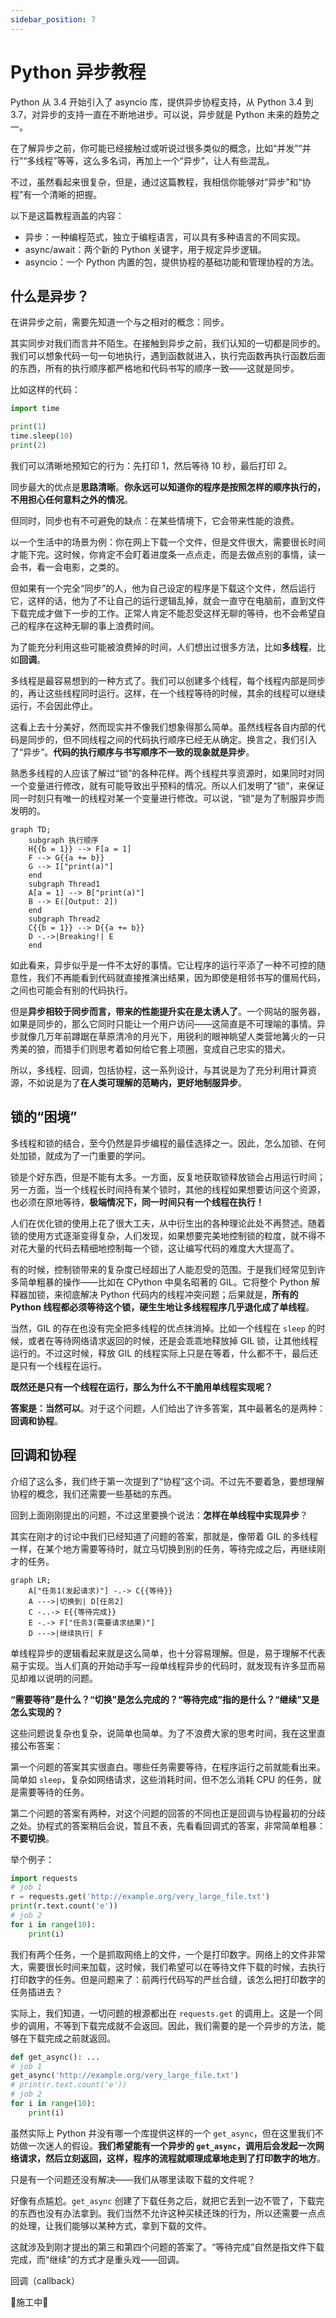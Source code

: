 ```yaml
---
sidebar_position: 7
---
```


# Python 异步教程

Python 从 3.4 开始引入了 asyncio 库，提供异步协程支持，从 Python 3.4 到 3.7，对异步的支持一直在不断地进步。可以说，异步就是 Python 未来的趋势之一。

在了解异步之前，你可能已经接触过或听说过很多类似的概念，比如“并发”“并行”“多线程”等等，这么多名词，再加上一个“异步”，让人有些混乱。

不过，虽然看起来很复杂，但是，通过这篇教程，我相信你能够对“异步”和“协程”有一个清晰的把握。

以下是这篇教程涵盖的内容：

 - 异步：一种编程范式，独立于编程语言，可以具有多种语言的不同实现。
 - async/await：两个新的 Python 关键字，用于规定异步逻辑。
 - asyncio：一个 Python 内置的包，提供协程的基础功能和管理协程的方法。

## 什么是异步？

在讲异步之前，需要先知道一个与之相对的概念：同步。

其实同步对我们而言并不陌生。在接触到异步之前，我们认知的一切都是同步的。我们可以想象代码一句一句地执行，遇到函数就进入，执行完函数再执行函数后面的东西，所有的执行顺序都严格地和代码书写的顺序一致——这就是同步。

比如这样的代码：
```python
import time

print(1)
time.sleep(10)
print(2)
```

我们可以清晰地预知它的行为：先打印 1，然后等待 10 秒，最后打印 2。

同步最大的优点是**思路清晰**。**你永远可以知道你的程序是按照怎样的顺序执行的，不用担心任何意料之外的情况**。

但同时，同步也有不可避免的缺点：在某些情境下，它会带来性能的浪费。

以一个生活中的场景为例：你在网上下载一个文件，但是文件很大，需要很长时间才能下完。这时候，你肯定不会盯着进度条一点点走，而是去做点别的事情，读一会书，看一会电影，之类的。

但如果有一个完全“同步”的人，他为自己设定的程序是下载这个文件，然后运行它，这样的话，他为了不让自己的运行逻辑乱掉，就会一直守在电脑前，直到文件下载完成才做下一步的工作。正常人肯定不能忍受这样无聊的等待，也不会希望自己的程序在这种无聊的事上浪费时间。

为了能充分利用这些可能被浪费掉的时间，人们想出过很多方法，比如**多线程**，比如**回调**。

多线程是最容易想到的一种方式了。我们可以创建多个线程，每个线程内部是同步的，再让这些线程同时运行。这样，在一个线程等待的时候，其余的线程可以继续运行，不会因此停止。

这看上去十分美好，然而现实并不像我们想象得那么简单。虽然线程各自内部的代码是同步的，但不同线程之间的代码执行顺序已经无从确定。换言之，我们引入了“异步”。**代码的执行顺序与书写顺序不一致的现象就是异步**。

熟悉多线程的人应该了解过“锁”的各种花样。两个线程共享资源时，如果同时对同一个变量进行修改，就有可能导致出乎预料的情况。所以人们发明了“锁”，来保证同一时刻只有唯一的线程对某一个变量进行修改。可以说，“锁”是为了制服异步而发明的。

```mermaid
graph TD;
    subgraph 执行顺序
    H{{b = 1}} --> F[a = 1]
    F --> G{{a += b}}
    G --> I["print(a)"]
    end
	subgraph Thread1
	A[a = 1] --> B["print(a)"]
	B --> E([Output: 2])
	end
	subgraph Thread2
	C{{b = 1}} --> D{{a += b}}
	D -.->|Breaking!| E
	end
```

如此看来，异步似乎是一件不太好的事情。它让程序的运行平添了一种不可控的随意性，我们不再能看到代码就直接推演出结果，因为即使是相邻书写的僵局代码，之间也可能会有别的代码执行。

但是**异步相较于同步而言，带来的性能提升实在是太诱人了**。一个网站的服务器，如果是同步的，那么它同时只能让一个用户访问——这简直是不可理喻的事情。异步就像几万年前蹲踞在草原清冷的月光下，用锐利的眼神眺望人类营地篝火的一只秀美的狼，而猎手们则思考着如何给它套上项圈，变成自己忠实的猎犬。

所以，多线程、回调，包括协程，这一系列设计，与其说是为了充分利用计算资源，不如说是为了**在人类可理解的范畴内，更好地制服异步**。

## 锁的“困境”

多线程和锁的结合，至今仍然是异步编程的最佳选择之一。因此，怎么加锁、在何处加锁，就成为了一门重要的学问。

锁是个好东西，但是不能有太多。一方面，反复地获取锁释放锁会占用运行时间；另一方面，当一个线程长时间持有某个锁时，其他的线程如果想要访问这个资源，也必须在原地等待，**极端情况下，同一时间只有一个线程在执行！**

人们在优化锁的使用上花了很大工夫，从中衍生出的各种理论此处不再赘述。随着锁的使用方式逐渐变得复杂，人们发现，如果想要完美地控制锁的粒度，就不得不对花大量的代码去精细地控制每一个锁，这让编写代码的难度大大提高了。

有的时候，控制锁带来的复杂度已经超出了人能忍受的范围。于是我们经常见到许多简单粗暴的操作——比如在 CPython 中臭名昭著的 GIL。它将整个 Python 解释器加锁，来彻底解决 Python 代码内的线程冲突问题；后果就是，**所有的 Python 线程都必须等待这个锁，硬生生地让多线程程序几乎退化成了单线程**。

当然，GIL 的存在也没有完全把多线程的优点抹消掉。比如一个线程在 `sleep` 的时候，或者在等待网络请求返回的时候，还是会乖乖地释放掉 GIL 锁，让其他线程运行的。不过这时候，释放 GIL 的线程实际上只是在等着，什么都不干，最后还是只有一个线程在运行。

**既然还是只有一个线程在运行，那么为什么不干脆用单线程实现呢？**

**答案是：当然可以**。对于这个问题，人们给出了许多答案，其中最著名的是两种：**回调和协程**。

## 回调和协程

介绍了这么多，我们终于第一次提到了“协程”这个词。不过先不要着急，要想理解协程的概念，我们还需要一些基础的东西。

回到上面刚刚提出的问题，不过这里要换个说法：**怎样在单线程中实现异步**？

其实在刚才的讨论中我们已经知道了问题的答案，那就是，像带着 GIL 的多线程一样，在某个地方需要等待时，就立马切换到别的任务，等待完成之后，再继续刚才的任务。

```mermaid
graph LR;
    A["任务1(发起请求)"] -.-> C{{等待}}
    A --->|切换到| D[任务2]
    C -..-> E{{等待完成}}
    E -.-> F["任务3(需要请求结果)"]
    D --->|继续执行| F
```

单线程异步的逻辑看起来就是这么简单，也十分容易理解。但是，易于理解不代表易于实现。当人们真的开始动手写一段单线程异步的代码时，就发现有许多显而易见却难以说明的问题。

**“需要等待”是什么？“切换”是怎么完成的？“等待完成”指的是什么？“继续”又是怎么实现的？**

这些问题说复杂也复杂，说简单也简单。为了不浪费大家的思考时间，我在这里直接公布答案：

第一个问题的答案其实很直白。哪些任务需要等待，在程序运行之前就能看出来。简单如 `sleep`，复杂如网络请求，这些消耗时间，但不怎么消耗 CPU 的任务，就是需要等待的任务。

第二个问题的答案有两种，对这个问题的回答的不同也正是回调与协程最初的分歧之处。协程式的答案稍后会说，暂且不表，先看看回调式的答案，非常简单粗暴：**不要切换**。

举个例子：

```python
import requests
# job 1
r = requests.get('http://example.org/very_large_file.txt')
print(r.text.count('e'))
# job 2
for i in range(10):
    print(i)
```

我们有两个任务，一个是抓取网络上的文件，一个是打印数字。网络上的文件非常大，需要很长时间来加载，这时候，我们希望可以在等待文件下载的时候，去执行打印数字的任务。但是问题来了：前两行代码写的严丝合缝，该怎么把打印数字的任务插进去？

实际上，我们知道，一切问题的根源都出在 `requests.get` 的调用上。这是一个同步的调用，不等到下载完成就不会返回。因此，我们需要的是一个异步的方法，能够在下载完成之前就返回。

```python
def get_async(): ...
# job 1
get_async('http://example.org/very_large_file.txt')
# print(r.text.count('e'))
# job 2
for i in range(10):
    print(i)
```

虽然实际上 Python 并没有哪一个库提供这样的一个 `get_async`，但在这里我们不妨做一次迷人的假设。**我们希望能有一个异步的 `get_async`，调用后会发起一次网络请求，然后立刻返回，这样，程序的流程就顺理成章地走到了打印数字的地方**。

只是有一个问题还没有解决——我们从哪里读取下载的文件呢？

好像有点尴尬。`get_async` 创建了下载任务之后，就把它丢到一边不管了，下载完的东西也没有办法拿到。我们当然不允许这种买椟还珠的行为，所以还需要一点点的处理，让我们能够以某种方式，拿到下载的文件。

这就涉及到刚才提出的第三和第四个问题的答案了。“等待完成”自然是指文件下载完成，而“继续”的方式才是重头戏——回调。

回调（callback）

🚧施工中🚧